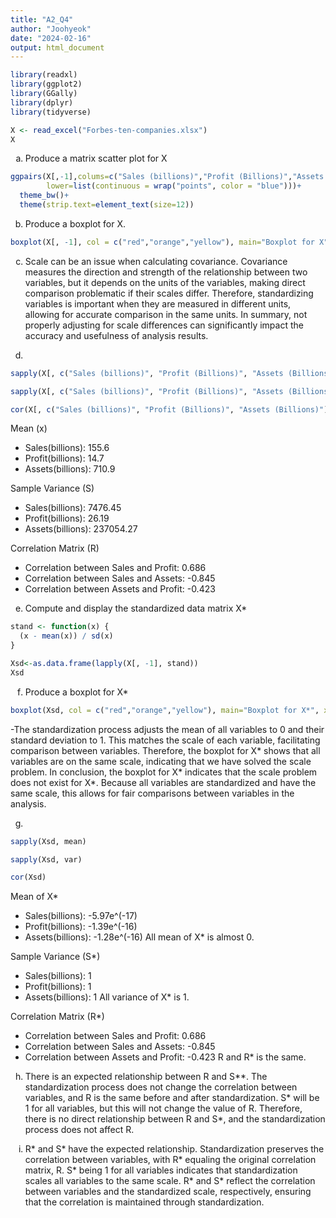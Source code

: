 ```yaml
---
title: "A2_Q4"
author: "Joohyeok"
date: "2024-02-16"
output: html_document
---
```


```r
library(readxl) 
library(ggplot2)
library(GGally)
library(dplyr)
library(tidyverse)

X <- read_excel("Forbes-ten-companies.xlsx")
X
```

a) Produce a matrix scatter plot for X
```r
ggpairs(X[,-1],colums=c("Sales (billions)","Profit (Billions)","Assets (Billions)"),
        lower=list(continuous = wrap("points", color = "blue")))+
  theme_bw()+
  theme(strip.text=element_text(size=12))
```

b) Produce a boxplot for X.
```r
boxplot(X[, -1], col = c("red","orange","yellow"), main="Boxplot for X", xlab="Variables", ylab="Values", names=c("Sales", "Profit", "Assets"))

```

c)  Scale can be an issue when calculating covariance. Covariance measures the direction and strength of the relationship between two variables, but it depends on the units of the variables, making direct comparison problematic if their scales differ. Therefore, standardizing variables is important when they are measured in different units, allowing for accurate comparison in the same units. In summary, not properly adjusting for scale differences can significantly impact the accuracy and usefulness of analysis results.

d)
```r
sapply(X[, c("Sales (billions)", "Profit (Billions)", "Assets (Billions)")], mean)

sapply(X[, c("Sales (billions)", "Profit (Billions)", "Assets (Billions)")], var)

cor(X[, c("Sales (billions)", "Profit (Billions)", "Assets (Billions)")])

```
Mean (x)

- Sales(billions): 155.6
- Profit(billions): 14.7
- Assets(billions): 710.9

Sample Variance (S)

- Sales(billions): 7476.45
- Profit(billions): 26.19
- Assets(billions): 237054.27

Correlation Matrix (R)
    
- Correlation between Sales and Profit: 0.686
- Correlation between Sales and Assets: -0.845
- Correlation between Assets and Profit: -0.423

e) Compute and display the standardized data matrix X*
```r
stand <- function(x) {
  (x - mean(x)) / sd(x)
}

Xsd<-as.data.frame(lapply(X[, -1], stand)) 
Xsd

```

f) Produce a boxplot for X*
```r
boxplot(Xsd, col = c("red","orange","yellow"), main="Boxplot for X*", xlab="Variables", ylab="Values", names=c("Sales", "Profit", "Assets"))

```

  -The standardization process adjusts the mean of all variables to 0 and their standard deviation to 1. This matches the scale of each variable, facilitating comparison between variables. Therefore, the boxplot for X* shows that all variables are on the same scale, indicating that we have solved the scale problem.
In conclusion, the boxplot for X* indicates that the scale problem does not exist for X*. Because all variables are standardized and have the same scale, this allows for fair comparisons between variables in the analysis.

g)
```r
sapply(Xsd, mean)

sapply(Xsd, var)

cor(Xsd)

```
Mean of X*

- Sales(billions): -5.97e^(-17)
- Profit(billions): -1.39e^(-16)
- Assets(billions): -1.28e^(-16)
All mean of X* is almost 0.

Sample Variance (S*)

- Sales(billions): 1
- Profit(billions): 1
- Assets(billions): 1
All variance of X* is 1.

Correlation Matrix (R*)
    
- Correlation between Sales and Profit: 0.686
- Correlation between Sales and Assets: -0.845
- Correlation between Assets and Profit: -0.423
R and R* is the same.


h) There is an expected relationship between R and S**.
  The standardization process does not change the correlation between variables, and R is the same before and after standardization. S* will be 1 for all variables, but this will not change the value of R. Therefore, there is no direct relationship between R and S*, and the standardization process does not affect R.


i) R* and S* have the expected relationship. Standardization preserves the correlation between variables, with R* equaling the original correlation matrix, R. S* being 1 for all variables indicates that standardization scales all variables to the same scale. R* and S* reflect the correlation between variables and the standardized scale, respectively, ensuring that the correlation is maintained through standardization.








